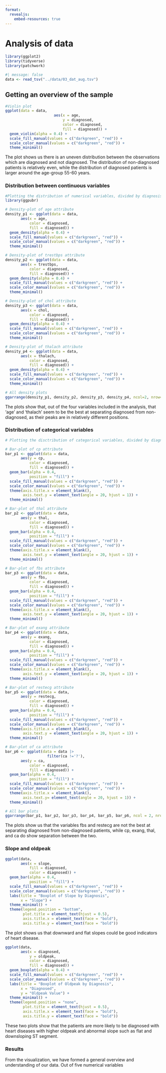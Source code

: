 ```yaml
---
format:
  revealjs:
    embed-resources: true
---
```

# Analysis of data

```r
library(ggplot2)
library(tidyverse)
library(patchwork)
```

```r
#| message: false
data <- read_tsv("../data/03_dat_aug.tsv")
```

## Getting an overview of the sample

```r
#Violin plot
ggplot(data = data,
                      aes(x = age,
                          y = diagnosed,
                          color = diagnosed,
                          fill = diagnosed)) +
  geom_violin(alpha = 0.4) +
  scale_fill_manual(values = c("darkgreen", "red")) +
  scale_color_manual(values = c("darkgreen", "red")) +
  theme_minimal()

```

The plot shows us there is an uneven distribution between the observations which are diagnosed and not diagnosed. The distribution of non-diagnosed patients is relatively even, while the distribution of diagnosed patients is larger around the age-group 55-60 years.

### Distribution between continuous variables

```r
#Plotting the distribution of numerical variables, divided by diagnosis
library(ggpubr)

# Density-plot of age attribute
density_p1 <- ggplot(data = data,
       aes(x = age,
           color = diagnosed,
           fill = diagnosed)) +
  geom_density(alpha = 0.4) +
  scale_fill_manual(values = c("darkgreen", "red")) +
  scale_color_manual(values = c("darkgreen", "red")) +
  theme_minimal()

# Density-plot of trestbps attribute
density_p2 <- ggplot(data = data,
       aes(x = trestbps,
           color = diagnosed,
           fill = diagnosed)) +
  geom_density(alpha = 0.4) +
  scale_fill_manual(values = c("darkgreen", "red")) +
  scale_color_manual(values = c("darkgreen", "red")) +
  theme_minimal()

# Density-plot of chol attribute
density_p3 <- ggplot(data = data,
       aes(x = chol,
           color = diagnosed,
           fill = diagnosed)) +
  geom_density(alpha = 0.4) +
  scale_fill_manual(values = c("darkgreen", "red")) +
  scale_color_manual(values = c("darkgreen", "red")) +
  theme_minimal()

# Density-plot of thalach attribute
density_p4 <- ggplot(data = data,
       aes(x = thalach,
           color = diagnosed,
           fill = diagnosed)) +
  geom_density(alpha = 0.4) +
  scale_fill_manual(values = c("darkgreen", "red")) +
  scale_color_manual(values = c("darkgreen", "red")) +
  theme_minimal()

# All density plots
ggarrange(density_p1, density_p2, density_p3, density_p4, ncol=2, nrow=2, common.legend = TRUE, legend = "bottom")
```

The plots show that, out of the four variables included in the analysis, that 'age' and 'thalach' seem to be the best at separating diagnosed from non-diagnosed, as their peaks are in relatively different positions.

### Distribution of categorical variables

```r
# Plotting the disctribution of categorical variables, divided by diagnosis

# Bar-plot of cp attribute
bar_p1 <- ggplot(data = data,
       aes(y = cp,
           color = diagnosed,
           fill = diagnosed)) +
  geom_bar(alpha = 0.4,
           position = "fill") +
  scale_fill_manual(values = c("darkgreen", "red")) +
  scale_color_manual(values = c("darkgreen", "red")) +
  theme(axis.title.x = element_blank(),
        axis.text.y = element_text(angle = 20, hjust = 1)) +
  theme_minimal()

# Bar-plot of thal attribute
bar_p2 <- ggplot(data = data,
       aes(y = thal,
           color = diagnosed,
           fill = diagnosed)) +
  geom_bar(alpha = 0.4,
           position = "fill") +
  scale_fill_manual(values = c("darkgreen", "red")) +
  scale_color_manual(values = c("darkgreen", "red")) +
  theme(axis.title.x = element_blank(),
        axis.text.y = element_text(angle = 20, hjust = 1)) +
  theme_minimal()

# Bar-plot of fbs attribute
bar_p3 <- ggplot(data = data,
       aes(y = fbs,
           color = diagnosed,
           fill = diagnosed)) +
  geom_bar(alpha = 0.4,
           position = "fill") +
  scale_fill_manual(values = c("darkgreen", "red")) +
  scale_color_manual(values = c("darkgreen", "red")) +
  theme(axis.title.x = element_blank(),
        axis.text.y = element_text(angle = 20, hjust = 1)) +
  theme_minimal()

# Bar-plot of exang attribute
bar_p4 <- ggplot(data = data,
       aes(y = exang,
           color = diagnosed,
           fill = diagnosed)) +
  geom_bar(alpha = 0.4,
           position = "fill") +
  scale_fill_manual(values = c("darkgreen", "red")) +
  scale_color_manual(values = c("darkgreen", "red")) +
  theme(axis.title.x = element_blank(),
        axis.text.y = element_text(angle = 20, hjust = 1)) +
  theme_minimal()

# Bar-plot of restecg attribute
bar_p5 <- ggplot(data = data,
       aes(y = restecg,
           color = diagnosed,
           fill = diagnosed)) +
  geom_bar(alpha = 0.4,
           position = "fill") +
  scale_fill_manual(values = c("darkgreen", "red")) +
  scale_color_manual(values = c("darkgreen", "red")) +
  theme(axis.title.x = element_blank(),
        axis.text.y = element_text(angle = 20, hjust = 1)) +
  theme_minimal()

# Bar-plot of ca attribute
bar_p6 <- ggplot(data = data |> 
                   filter(ca !='?'),
       aes(y = ca,
           color = diagnosed,
           fill = diagnosed)) +
  geom_bar(alpha = 0.4,
           position = "fill") +
  scale_fill_manual(values = c("darkgreen", "red")) +
  scale_color_manual(values = c("darkgreen", "red")) +
  theme(axis.title.x = element_blank(),
        axis.text.y= element_text(angle = 20, hjust = 1)) +
  theme_minimal()

# All bar plots
ggarrange(bar_p1, bar_p2, bar_p3, bar_p4, bar_p5, bar_p6, ncol = 2, nrow = 3, common.legend = TRUE, legend = "bottom")


```

The plots show us that the variables fbs and restecg are not the best at separating diagnosed from non-diagnosed patients, while cp, exang, thal, and ca do show separation between the two.

### Slope and oldpeak

```r
ggplot(data, 
       aes(x = slope,
           fill = diagnosed,
           color = diagnosed)) + 
  geom_bar(alpha = 0.4,
           position = "fill") +
  scale_fill_manual(values = c("darkgreen", "red")) +
  scale_color_manual(values = c("darkgreen", "red")) + 
  labs(title = "Boxplot of Slope by Diagnosis",
       x = "Slope") +
  theme_minimal() +
  theme(legend.position = "bottom",  
        plot.title = element_text(hjust = 0.5),  
        axis.title.x = element_text(face = "bold"), 
        axis.title.y = element_text(face = "bold")) 
```

The plot shows us that downward and flat slopes could be good indicators of heart disease.

```r
ggplot(data, 
       aes(x = diagnosed, 
           y = oldpeak, 
           color = diagnosed,
           fill = diagnosed)) + 
  geom_boxplot(alpha = 0.4) +
  scale_fill_manual(values = c("darkgreen", "red")) + 
  scale_color_manual(values = c("darkgreen", "red")) + 
  labs(title = "Boxplot of Oldpeak by Diagnosis",
       x = "Diagnosed",
       y = "Oldpeak Value") +
  theme_minimal() +  
  theme(legend.position = "none",
        plot.title = element_text(hjust = 0.5), 
        axis.title.x = element_text(face = "bold"), 
        axis.title.y = element_text(face = "bold")) 
```

These two plots show that the patients are more likely to be diagnosed with heart diseases with higher oldpeak and abnormal slope such as flat and downsloping ST segment.

### Results

From the visualization, we have formed a general overview and understanding of our data. Out of five numerical variables
